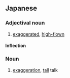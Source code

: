 ==Japanese==
{{ja-kanjitab|大|袈|裟}}

===Adjectival noun===
{{ja-adj|おおげさ|decl=na}}

# [[exaggerated]], [[high-flown]]

====Inflection====
{{ja-na|大袈裟|おおげさ|ōgesa}}

===Noun===
{{ja-noun|おおげさ}}

# [[exaggeration]], [[tall]] talk